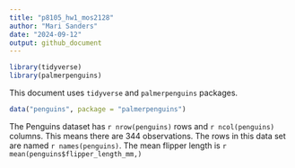 ```yaml
---
title: "p8105_hw1_mos2128"
author: "Mari Sanders"
date: "2024-09-12"
output: github_document
---
```


```r
library(tidyverse)
library(palmerpenguins)
```

This document uses `tidyverse` and `palmerpenguins` packages. 

```r
data("penguins", package = "palmerpenguins")
```

The Penguins dataset has `r nrow(penguins)` rows and `r ncol(penguins)` columns. 
This means there are 344 observations. The rows in this data set are named
`r names(penguins)`. The mean flipper length is `r mean(penguins$flipper_length_mm,)`



